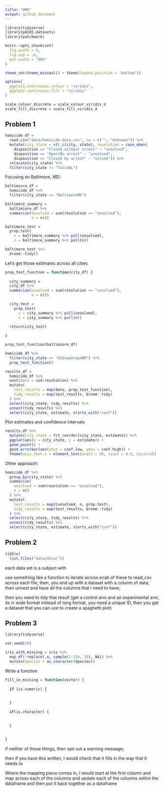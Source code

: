 ```yaml
---
title: "HW5"
output: github_document
---
```


```r
library(tidyverse)
library(p8105.datasets)
library(patchwork)

knitr::opts_chunk$set(
  fig.width = 6,
  fig.asp = .6,
  out.width = "90%"
)

theme_set(theme_minimal() + theme(legend.position = "bottom"))

options(
  ggplot2.continuous.colour = "viridis",
  ggplot2.continuous.fill = "viridis"
)

scale_colour_discrete = scale_colour_viridis_d
scale_fill_discrete = scale_fill_viridis_d
```

## Problem 1

```r
homicide_df = 
  read_csv("data/homicide-data.csv", na = c("", "Unknown")) %>% 
  mutate(city_state = str_c(city, state), resolution = case_when(
    disposition == "Closed without arrest" ~ "unsolved", 
    disposition == "Open/No arrest" ~ "unsolved", 
    disposition == "Closed by arrest" ~ "solved")) %>% 
  relocate(city_state) %>% 
  filter(city_state != "TulsaAL")
```

Focusing on Baltimore, MD: 

```r
baltimiore_df = 
  homicide_df %>% 
  filter(city_state == "BaltimoreMD")

baltimore_summary = 
  baltimiore_df %>% 
  summarize(unsolved = sum(resolution == "unsolved"), 
            n = n())

baltimore_test = 
  prop.test(
    x = baltimore_summary %>% pull(unsolved), 
    n = baltimore_summary %>% pull(n))

baltimore_test %>% 
  broom::tidy()
```

Let's get those estimates across all cities 

```r
prop_test_function = function(city_df) {
  
  city_summary = 
  city_df %>% 
  summarize(unsolved = sum(resolution == "unsolved"), 
            n = n())

  city_test = 
    prop.test(
      x = city_summary %>% pull(unsolved), 
      n = city_summary %>% pull(n))

  return(city_test)
  
}

prop_test_function(baltimiore_df)

homicide_df %>% 
  filter(city_state == "AlbuquerqueNM") %>% 
  prop_test_function()
```

```r
results_df = 
  homicide_df %>% 
  nest(data = uid:resolution) %>% 
  mutate(
    test_results = map(data, prop_test_function), 
    tidy_results = map(test_results, broom::tidy)
  ) %>% 
  select(city_state, tidy_results) %>% 
  unnest(tidy_results) %>% 
  select(city_state, estimate, starts_with("conf"))
```

Plot estimates and confidence intervals 

```r
results_df %>% 
  mutate(city_state = fct_reorder(city_state, estimate)) %>% 
  ggplot(aes(x = city_state, y = estimate)) + 
  geom_point() + 
  geom_errorbar(aes(ymin = conf.low, ymax = conf.high)) + 
  theme(axis.text.x = element_text(angle = 90, vjust = 0.5, hjust=1))
```

Other approach: 

```r
homicide_df %>% 
  group_by(city_state) %>% 
  summarize(
    unsolved = sum(resolution == "unsolved"), 
    n = n()
  ) %>% 
  mutate(
    test_results = map2(unsolved, n, prop.test), 
    tidy_results = map(test_results, broom::tidy)
  ) %>% 
  select(city_state, tidy_results) %>% 
  unnest(tidy_results) %>% 
  select(city_state, estimate, starts_with("conf"))
```

## Problem 2

```r
tibble(
  list.files("data/data/"))
```


each data set is a subject with 

use something like a function to iterate across ecah of these to read_csv across each file; then, you end up with a dataset with a column of data; then unnest and have all the columns that i need to have; 

then you need to tidy that result (get a control arm and an experimental arm, its in wide format instead of long format, you need a unique ID, then you get a dataset that you can use to create a spaghetti plot)

## Problem 3 
```r
library(tidyverse)

set.seed(10)

iris_with_missing = iris %>% 
  map_df(~replace(.x, sample(1:150, 20), NA)) %>%
  mutate(Species = as.character(Species))
```

Write a function 

```r
fill_in_missing = function(vector) {
  
  if (is.numeric) {
    
    
  }
  
  if(is.character) {
    
    
  }
  
  
}
```
 if neither of those things, then spit out a warning message; 
 
 then if you have this written, I would check that it fills in the way that it needs to
 
 Where the mapping piece comes in, I would start at the first column and map across each of the columns and update each of the columns within the dataframe and then put it back together as a dataframe 





